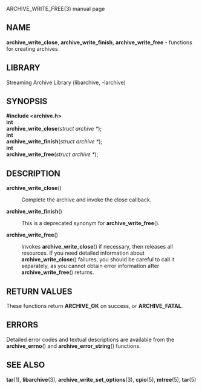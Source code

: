 ARCHIVE_WRITE_FREE(3) manual page 
== NAME == 
'''archive_write_close''', 
'''archive_write_finish''', 
'''archive_write_free''' 
- functions for creating archives 
== LIBRARY == 
Streaming Archive Library (libarchive, -larchive) 
== SYNOPSIS == 
'''<nowiki>#include <archive.h></nowiki>''' 
<br> 
'''int''' 
<br> 
'''archive_write_close'''(''struct archive *''); 
<br> 
'''int''' 
<br> 
'''archive_write_finish'''(''struct archive *''); 
<br> 
'''int''' 
<br> 
'''archive_write_free'''(''struct archive *''); 
== DESCRIPTION == 
<dl> 
<dt>'''archive_write_close'''()</dt><dd> 
Complete the archive and invoke the close callback. 
</dd><dt>'''archive_write_finish'''()</dt><dd> 
This is a deprecated synonym for 
'''archive_write_free'''(). 
</dd><dt>'''archive_write_free'''()</dt><dd> 
Invokes 
'''archive_write_close'''() 
if necessary, then releases all resources. 
If you need detailed information about 
'''archive_write_close'''() 
failures, you should be careful to call it separately, as 
you cannot obtain error information after 
'''archive_write_free'''() 
returns. 
</dd></dl> 
== RETURN VALUES == 
These functions return 
'''ARCHIVE_OK''' 
on success, or 
'''ARCHIVE_FATAL'''. 
== ERRORS == 
Detailed error codes and textual descriptions are available from the 
'''archive_errno'''() 
and 
'''archive_error_string'''() 
functions. 
== SEE ALSO == 
'''tar'''(1), 
'''libarchive'''(3), 
'''archive_write_set_options'''(3), 
'''cpio'''(5), 
'''mtree'''(5), 
'''tar'''(5) 
